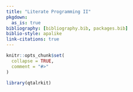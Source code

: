 ```yaml
---
title: "Literate Programming II"
pkgdown:
  as_is: true
bibliography: [bibliography.bib, packages.bib]
biblio-style: apalike
link-citations: true
---
```


```r
knitr::opts_chunk$set(
  collapse = TRUE,
  comment = "#>"
)
```

```r
library(qtalrkit)
```
